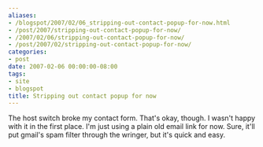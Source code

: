 ```yaml
---
aliases:
- /blogspot/2007/02/06_stripping-out-contact-popup-for-now.html
- /post/2007/stripping-out-contact-popup-for-now/
- /2007/02/06/stripping-out-contact-popup-for-now/
- /post/2007/02/stripping-out-contact-popup-for-now/
categories:
- post
date: 2007-02-06 00:00:00-08:00
tags:
- site
- blogspot
title: Stripping out contact popup for now
---
```


The host switch broke my contact form. That's okay, though. I wasn't happy with it in the first place. I'm just using a plain old email link for now. Sure, it'll put gmail's spam filter through the wringer, but it's quick and easy.
